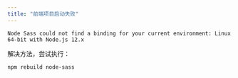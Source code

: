 ```yaml
---
title: "前端项目启动失败"
---
```


```shell
Node Sass could not find a binding for your current environment: Linux 64-bit with Node.js 12.x
```

解决方法，尝试执行：

```shell
npm rebuild node-sass
```


